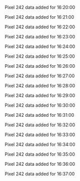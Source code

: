 Pixel 242 data added for 16:20:00

Pixel 242 data added for 16:21:00

Pixel 242 data added for 16:22:00

Pixel 242 data added for 16:23:00

Pixel 242 data added for 16:24:00

Pixel 242 data added for 16:25:00

Pixel 242 data added for 16:26:00

Pixel 242 data added for 16:27:00

Pixel 242 data added for 16:28:00

Pixel 242 data added for 16:29:00

Pixel 242 data added for 16:30:00

Pixel 242 data added for 16:31:00

Pixel 242 data added for 16:32:00

Pixel 242 data added for 16:33:00

Pixel 242 data added for 16:34:00

Pixel 242 data added for 16:35:00

Pixel 242 data added for 16:36:00

Pixel 242 data added for 16:37:00

